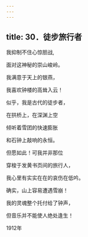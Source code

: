 ```yaml
---
---
---
```

title: 30．徒步旅行者
---




我抑制不住心惊胆战,

面对这神秘的崇山峻岭。

我满意于天上的银燕，

我喜欢钟楼的高耸入云！

似乎，我是古代的徒步者，

在拱桥上，在深渊上空

倾听着雪团的快速膨胀

和石钟上敲响的永恒。

但愿如此！可我并非那位

穿梭于发黄书页间的旅行人，

我心里有实实在在的哀伤在低吟。

确实，山上容易遭遇雪崩！

我的灵魂整个托付给了钟声，

但音乐并不能使人绝处逢生！

1912年